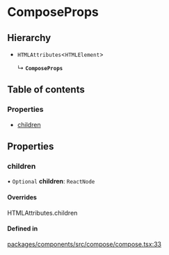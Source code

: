 # ComposeProps

## Hierarchy

- `HTMLAttributes`\<`HTMLElement`\>

  ↳ **`ComposeProps`**

## Table of contents

### Properties

- [children](ComposeProps.md#children)

## Properties

### children

• `Optional` **children**: `ReactNode`

#### Overrides

HTMLAttributes.children

#### Defined in

[packages/components/src/compose/compose.tsx:33](https://github.com/vtex/shoreline/blob/9b5214c2f/packages/components/src/compose/compose.tsx#L33)
